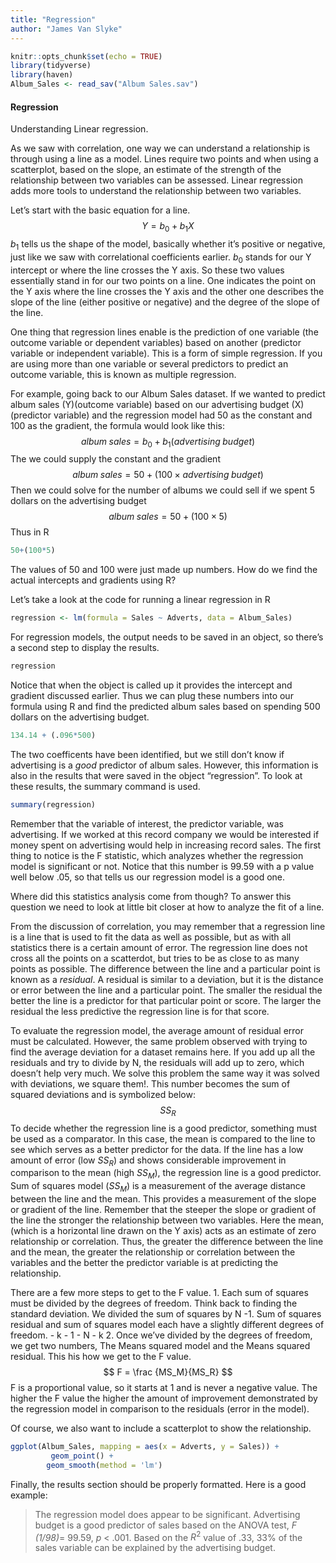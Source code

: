 ```yaml
---
title: "Regression"
author: "James Van Slyke"
---
```


```r
knitr::opts_chunk$set(echo = TRUE)
library(tidyverse)
library(haven)
Album_Sales <- read_sav("Album Sales.sav")
```

#### Regression

Understanding Linear regression.

As we saw with correlation, one way we can understand a relationship is through using a line as a model. Lines require two points and when using a scatterplot, based on the slope, an estimate of the strength of the relationship between two variables can be assessed. Linear regression adds more tools to understand the relationship between two variables.

Let's start with the basic equation for a line. $$
Y=b_0 + b_1X
$$ $b_1$ tells us the shape of the model, basically whether it's positive or negative, just like we saw with correlational coefficients earlier. $b_0$ stands for our Y intercept or where the line crosses the Y axis. So these two values essentially stand in for our two points on a line. One indicates the point on the Y axis where the line crosses the Y axis and the other one describes the slope of the line (either positive or negative) and the degree of the slope of the line.

One thing that regression lines enable is the prediction of one variable (the outcome variable or dependent variables) based on another (predictor variable or independent variable). This is a form of simple regression. If you are using more than one variable or several predictors to predict an outcome variable, this is known as multiple regression.

For example, going back to our Album Sales dataset. If we wanted to predict album sales (Y)(outcome variable) based on our advertising budget (X)(predictor variable) and the regression model had 50 as the constant and 100 as the gradient, the formula would look like this: $$
album\;sales = b_0 + b_1(advertising\;budget)
$$ The we could supply the constant and the gradient $$
album\;sales = 50 + (100 \times advertising\;budget)
$$ Then we could solve for the number of albums we could sell if we spent 5 dollars on the advertising budget $$
album\;sales = 50 + (100 \times 5)
$$ Thus in R

```r
50+(100*5)
```

The values of 50 and 100 were just made up numbers. How do we find the actual intercepts and gradients using R?

Let's take a look at the code for running a linear regression in R

```r
regression <- lm(formula = Sales ~ Adverts, data = Album_Sales)
```

For regression models, the output needs to be saved in an object, so there's a second step to display the results.

```r
regression
```

Notice that when the object is called up it provides the intercept and gradient discussed earlier. Thus we can plug these numbers into our formula using R and find the predicted album sales based on spending 500 dollars on the advertising budget.

```r
134.14 + (.096*500)
```

The two coefficents have been identified, but we still don't know if advertising is a *good* predictor of album sales. However, this information is also in the results that were saved in the object "regression". To look at these results, the summary command is used.

```r
summary(regression)
```

Remember that the variable of interest, the predictor variable, was advertising. If we worked at this record company we would be interested if money spent on advertising would help in increasing record sales. The first thing to notice is the F statistic, which analyzes whether the regression model is significant or not. Notice that this number is 99.59 with a p value well below .05, so that tells us our regression model is a good one.

Where did this statistics analysis come from though? To answer this question we need to look at little bit closer at how to analyze the fit of a line.

From the discussion of correlation, you may remember that a regression line is a line that is used to fit the data as well as possible, but as with all statistics there is a certain amount of error. The regression line does not cross all the points on a scatterdot, but tries to be as close to as many points as possible. The difference between the line and a particular point is known as a *residual*. A residual is similar to a deviation, but it is the distance or error between the line and a particular point. The smaller the residual the better the line is a predictor for that particular point or score. The larger the residual the less predictive the regression line is for that score.

To evaluate the regression model, the average amount of residual error must be calculated. However, the same problem observed with trying to find the average deviation for a dataset remains here. If you add up all the residuals and try to divide by N, the residuals will add up to zero, which doesn't help very much. We solve this problem the same way it was solved with deviations, we square them!. This number becomes the sum of squared deviations and is symbolized below: $$
SS_R
$$ To decide whether the regression line is a good predictor, something must be used as a comparator. In this case, the mean is compared to the line to see which serves as a better predictor for the data. If the line has a low amount of error (low $SS_R$) and shows considerable improvement in comparison to the mean (high $SS_M$), the regression line is a good predictor. Sum of squares model ($SS_M$) is a measurement of the average distance between the line and the mean. This provides a measurement of the slope or gradient of the line. Remember that the steeper the slope or gradient of the line the stronger the relationship between two variables. Here the mean, (which is a horizontal line drawn on the Y axis) acts as an estimate of zero relationship or correlation. Thus, the greater the difference between the line and the mean, the greater the relationship or correlation between the variables and the better the predictor variable is at predicting the relationship.

There are a few more steps to get to the F value. 1. Each sum of squares must be divided by the degrees of freedom. Think back to finding the standard deviation. We divided the sum of squares by N -1. Sum of squares residual and sum of squares model each have a slightly different degrees of freedom. - k - 1 - N - k 2. Once we've divided by the degrees of freedom, we get two numbers, The Means squared model and the Means squared residual. This his how we get to the F value. $$
F = \frac {MS_M}{MS_R}
$$ F is a proportional value, so it starts at 1 and is never a negative value. The higher the F value the higher the amount of improvement demonstrated by the regression model in comparison to the residuals (error in the model).

Of course, we also want to include a scatterplot to show the relationship.

```r
ggplot(Album_Sales, mapping = aes(x = Adverts, y = Sales)) +
         geom_point() +
        geom_smooth(method = 'lm')
```

Finally, the results section should be properly formatted. Here is a good example:

> The regression model does appear to be significant. Advertising budget is a good predictor of sales based on the ANOVA test, *F (1/98)*= 99.59, *p* \< .001. Based on the $R^2$ value of .33, 33% of the sales variable can be explained by the advertising budget.

